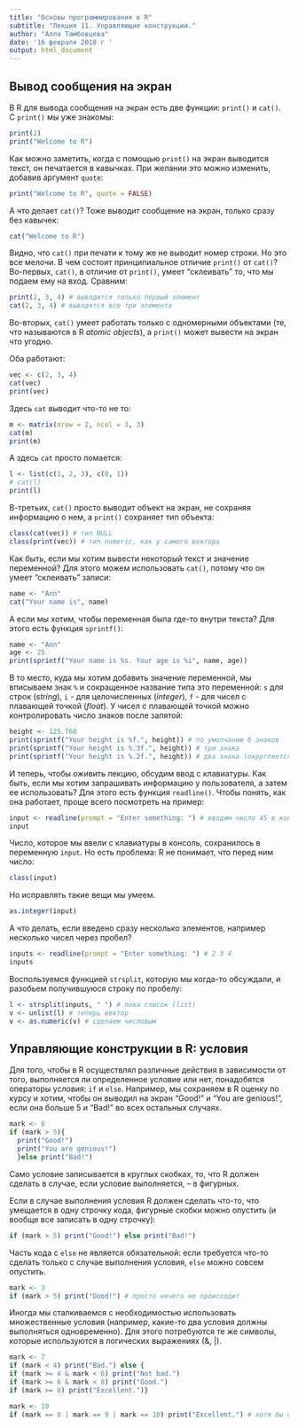 ```yaml
---
title: "Основы программирования в R"
subtitle: "Лекция 11. Управляющие конструкции."
author: "Алла Тамбовцева"
date: '16 февраля 2018 г '
output: html_document
---
```


## Вывод сообщения на экран

В R для вывода сообщения на экран есть две функции: `print()` и `cat()`. С `print()` мы уже знакомы:

```r
print(2)
print("Welcome to R")
```

Как можно заметить, когда с помощью `print()` на экран выводится текст, он печатается в кавычках. При желании это можно изменить, добавив аргумент `quote`:
```r
print("Welcome to R", quote = FALSE)
```

А что делает `cat()`? Тоже выводит сообщение на экран, только сразу без кавычек:
```r
cat("Welcome to R")
```

Видно, что `cat()` при печати к тому же не выводит номер строки. Но это все мелочи. В чем состоит принципиальное отличие `print()` от `cat()`? Во-первых, `cat()`, в отличие от `print()`, умеет "склеивать" то, что мы подаем ему на вход. Сравним:
```r
print(2, 3, 4) # выводится только первый элемент
cat(2, 3, 4) # выводятся все три элемента
```

Во-вторых, `cat()` умеет работать только с одномерными объектами (те, что называются в R *atomic objects*), а `print()` может вывести на экран что угодно. 

Оба работают: 
```r
vec <- c(2, 3, 4)
cat(vec)
print(vec)
```
Здесь `cat` выводит что-то не то:
```r
m <- matrix(nrow = 2, ncol = 3, 3)
cat(m)
print(m)
```
А здесь `cat` просто ломается:
```r
l <- list(c(1, 2, 3), c(0, 1))
# cat(l)
print(l)
```

В-третьих, `cat()` просто выводит объект на экран, не сохраняя информацию о нем, а `print()` сохраняет тип объекта:
```r
class(cat(vec)) # тип NULL
class(print(vec)) # тип numeric, как у самого вектора
```

Как быть, если мы хотим вывести некоторый текст и значение переменной? Для этого можем использовать `cat()`, потому что он умеет "склеивать" записи:
```r
name <- "Ann"
cat("Your name is", name)
```

А если мы хотим, чтобы переменная была где-то внутри текста? Для этого есть функция `sprintf()`:
```r
name <- "Ann"
age <- 25
print(sprintf("Your name is %s. Your age is %i", name, age))
```

В то место, куда мы хотим добавить значение переменной, мы вписываем знак `%` и сокращенное название типа это переменной: `s` для строк (*string*), `i` - для целочисленных (*integer*), `f` - для чисел с плавающей точкой (*float*). У чисел с плавающей точкой можно контролировать число знаков после запятой:

```r
height <- 125.768
print(sprintf("Your height is %f.", height)) # по умолчанию 6 знаков
print(sprintf("Your height is %.3f.", height)) # три знака
print(sprintf("Your height is %.2f.", height)) # два знака (округляется)
```

И теперь, чтобы оживить лекцию, обсудим ввод с клавиатуры. Как быть, если мы хотим запрашивать информацию у пользователя, а затем ее использовать? Для этого есть функция `readline()`. Чтобы понять, как она работает, проще всего посмотреть на пример:

```r
input <- readline(prompt = "Enter something: ") # вводим число 45 в консоль
input
```

Число, которое мы ввели с клавиатуры в консоль, сохранилось в переменную `input`. Но есть проблема: R не понимает, что перед ним число:

```r
class(input)
```

Но исправлять такие вещи мы умеем.

```r
as.integer(input)
```

А что делать, если введено сразу несколько элементов, например несколько чисел через пробел?

```r
inputs <- readline(prompt = "Enter something: ") # 2 3 4
inputs
```

Воспользуемся функцией `strsplit`, которую мы когда-то обсуждали, и разобьем получившуюся строку по пробелу:

```r
l <- strsplit(inputs, " ") # пока список (list)
v <- unlist(l) # теперь вектор
v <- as.numeric(v) # сделаем числовым
```

## Управляющие конструкции в R: условия

Для того, чтобы в R осуществлял различные действия в зависимости от того, выполняется ли определенное условие или нет, понадобятся операторы условия: `if` и `else`. Например, мы сохраняем в R оценку по курсу и хотим, чтобы он выводил на экран "Good!" и "You are genious!", если она больше 5 и "Bad!" во всех остальных случаях.
```r
mark <- 6
if (mark > 5){
  print("Good!") 
  print("You are genious!")
  }else print("Bad!")
```

Само условие записывается в круглых скобках, то, что R должен сделать в случае, если условие выполняется, -- в фигурных. 

Если в случае выполнения условия R должен сделать что-то, что умещается в одну строчку кода, фигурные скобки можно опустить (и вообще все записать в одну строчку):

```r
if (mark > 5) print("Good!") else print("Bad!")
```

Часть кода с `else` не является обязательной: если требуется что-то сделать только с случае выполнения условия, `else` можно совсем опустить. 

```r
mark <- 3
if (mark > 5) print("Good!") # просто ничего не происходит
```

Иногда мы сталкиваемся с необходимостью использовать множественные условия (например, какие-то два условия должны выполняться одновременно). Для этого потребуются те же символы, которые используются в логических выражениях (&, |).

```r
mark <- 7
if (mark < 4) print("Bad.") else {
if (mark >= 4 & mark < 6) print("Not bad.")
if (mark >= 6 & mark < 8) print("Good.")
if (mark >= 8) print("Excellent.")}
```

```r
mark <- 10
if (mark == 8 | mark == 9 | mark == 10) print("Excellent.") # хотя бы одно условие выполняется
```
